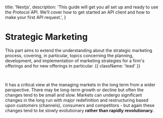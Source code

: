   title: 'Nextjs',
  description:
    'This guide will get you all set up and ready to use the Protocol API. We’ll cover how to get started an API client and how to make your first API request.',
}

# Strategic Marketing

This part aims to extend the understanding about the strategic marketing process, covering, in particular, topics concerning the planning, development, and implementation of marketing strategies for a firm's offerings and for new offerings in particular. {{ className: 'lead' }}

<br />

It has a critical view at the managing markets in the long term from a wider perspective. There may be long-term growth or decline but often the changes tend to be small and slow. Markets can undergo significant changes in the long run with major redefinition and restructuring based upon customers (channels), consumers and competitors - but again these changes tend to be slowly evolutionary **rather than rapidly revolutionary.**
